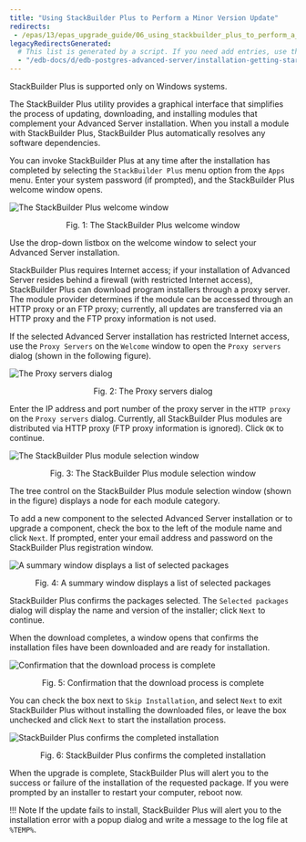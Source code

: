 ```yaml
---
title: "Using StackBuilder Plus to Perform a Minor Version Update"
redirects:
 - /epas/13/epas_upgrade_guide/06_using_stackbuilder_plus_to_perform_a_minor_version_update/
legacyRedirectsGenerated:
  # This list is generated by a script. If you need add entries, use the `legacyRedirects` key.
  - "/edb-docs/d/edb-postgres-advanced-server/installation-getting-started/upgrade-guide/13/using_stackbuilder_plus_to_perform_a_minor_version_update.html"
---
```


StackBuilder Plus is supported only on Windows systems.

The StackBuilder Plus utility provides a graphical interface that simplifies the process of updating, downloading, and installing modules that complement your Advanced Server installation. When you install a module with StackBuilder Plus, StackBuilder Plus automatically resolves any software dependencies.

You can invoke StackBuilder Plus at any time after the installation has completed by selecting the `StackBuilder Plus` menu option from the `Apps` menu. Enter your system password (if prompted), and the StackBuilder Plus welcome window opens.

![The StackBuilder Plus welcome window](images/the_stackBuilder_plus_welcome.png)

<div style="text-align: center"> Fig. 1: The StackBuilder Plus welcome window </div>


Use the drop-down listbox on the welcome window to select your Advanced Server installation.

StackBuilder Plus requires Internet access; if your installation of Advanced Server resides behind a firewall (with restricted Internet access), StackBuilder Plus can download program installers through a proxy server. The module provider determines if the module can be accessed through an HTTP proxy or an FTP proxy; currently, all updates are transferred via an HTTP proxy and the FTP proxy information is not used.

If the selected Advanced Server installation has restricted Internet access, use the `Proxy Servers` on the `Welcome` window to open the `Proxy servers` dialog (shown in the following figure).

![The Proxy servers dialog](images/the_proxy_servers_dialog.png)

<div style="text-align: center"> Fig. 2: The Proxy servers dialog </div>


Enter the IP address and port number of the proxy server in the `HTTP proxy` on the `Proxy servers` dialog. Currently, all StackBuilder Plus modules are distributed via HTTP proxy (FTP proxy information is ignored). Click `OK` to continue.

![The StackBuilder Plus module selection window](images/the_stackBuilder_plus_module_selection_window.png)

<div style="text-align: center"> Fig. 3: The StackBuilder Plus module selection window </div>


The tree control on the StackBuilder Plus module selection window (shown in the figure) displays a node for each module category.

To add a new component to the selected Advanced Server installation or to upgrade a component, check the box to the left of the module name and click `Next`. If prompted, enter your email address and password on the StackBuilder Plus registration window.

![A summary window displays a list of selected packages](images/selected_packages_summary_window.png)

<div style="text-align: center"> Fig. 4: A summary window displays a list of selected packages </div>


StackBuilder Plus confirms the packages selected. The `Selected packages` dialog will display the name and version of the installer; click `Next` to continue.

When the download completes, a window opens that confirms the installation files have been downloaded and are ready for installation.

![Confirmation that the download process is complete](images/download_complete_confirmation.png)

<div style="text-align: center"> Fig. 5: Confirmation that the download process is complete </div>


You can check the box next to `Skip Installation`, and select `Next` to exit StackBuilder Plus without installing the downloaded files, or leave the box unchecked and click `Next` to start the installation process.

![StackBuilder Plus confirms the completed installation](images/stackBuilder_plus_confirms_the_completed_installation.png)

<div style="text-align: center"> Fig. 6: StackBuilder Plus confirms the completed installation </div>


When the upgrade is complete, StackBuilder Plus will alert you to the success or failure of the installation of the requested package. If you were prompted by an installer to restart your computer, reboot now.

!!! Note
    If the update fails to install, StackBuilder Plus will alert you to the installation error with a popup dialog and write a message to the log file at `%TEMP%`.
